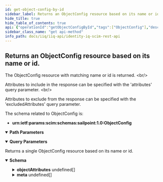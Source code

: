 ```yaml
---
id: get-object-config-by-id
sidebar_label: Returns an ObjectConfig resource based on its name or id.
hide_title: true
hide_table_of_contents: true
api: {"operationId":"getObjectConfigById","tags":["ObjectConfig"],"description":"The ObjectConfig resource with matching name or id is returned. <br/>\n\nAttributes to include in the response can be specified with the 'attributes' query parameter. <br/>\n\nAttributes to exclude from the response can be specified with the 'excludedAttributes' query parameter.\n\nThe schema related to ObjectConfig is:\n- **urn:ietf:params:scim:schemas:sailpoint:1.0:ObjectConfig**\n","parameters":[{"name":"objectConfigId","in":"path","schema":{"type":"string","example":"7f00000180281df7818028be62e500e8"},"description":"id of ObjectConfig resource.","required":true},{"in":"query","name":"attributes","schema":{"type":"string","example":"objectAttributes"},"description":"A comma-separated list of attributes to return in the response. This query parameter supersedes excludedAttributes, so providing the same attribute(s) to both will result in the attribute(s) being returned."},{"in":"query","name":"excludedAttributes","schema":{"type":"string","example":"name"},"description":"A comma-separated list of attributes to exclude from the response. **Some attributes cannot be excluded.**"}],"responses":{"200":{"description":"Returns a single ObjectConfig resource based on its name or id.","content":{"application/json":{"schema":{"properties":{"id":{"description":"Unique identifier of the ObjectConfig.","type":"string","example":"7f00000180281df7818028be63aa00ef"},"name":{"description":"Name of the ObjectConfig.","type":"string","example":"Bundle"},"objectAttributes":{"description":"A list of attributes of the ObjectConfig.","type":"array","items":{"properties":{"name":{"description":"The object attribute name.","type":"string","example":"StringAttr"},"displayName":{"description":"The display name of the object attribute.","type":"string","example":"attr_demoString"},"type":{"description":"The type of the object attribute.","type":"string","example":"string"},"multi":{"description":"A Boolean value indicating this is a multi-valued attribute.","type":"boolean","example":false},"defaultValue":{"description":"The default value of the object attribute.","type":"string","example":"None"},"system":{"description":"A Boolean value indicating this is a system attribute that does not have a source and is not configurable.","type":"boolean","example":false},"standard":{"description":"A Boolean value indicating this is a standard attribute (i.e. manager, email, firstname, lastname).","type":"boolean","example":false},"extendedNumber":{"description":"Integer value of the extended attribute column number in the database schema.","type":"integer","example":2},"namedColumn":{"description":"A Boolean value indicating this attribute has a named column in the database schema.","type":"boolean","example":false},"ruleName":{"description":"Rule used to derive the value. Usually specified when there are no attributeSources defined.","type":"string","example":"lastLoginToDate"},"groupFactory":{"description":"A Boolean value indicating this attribute can be used in a group factory. Identity attributes only.","type":"boolean","example":true},"editMode":{"description":"Enumeration indicating whether this attribute allows modification.","type":"string","enum":["READONLY","PERMANENT","UNTILFEEDVALUECHANGES"],"example":"READONLY"},"attributeSources":{"description":"Sources of values for this atribute. Identity attributes only.","type":"array","items":{"properties":{"name":{"description":"The name of the attribute on the application.","type":"string","example":"lastName"},"key":{"description":"Derived identifier for this source.","type":"string","example":"testInstancesApplication/inst2:lastName"},"instance":{"description":"Optional instance name for template applications.","type":"string","example":"inst2"},"ruleName":{"description":"Rule used to derive the value.","type":"string","example":"Identity Attribute Rule - Type"}}}},"attributeTargets":{"description":"Targets of this attribute that should receive the value upon attribute synchronization. Identity attributes only.","type":"array","items":{"properties":{"name":{"description":"The name of the attribute on the application.","type":"string","example":"app2_active"},"key":{"description":"Derived identifier for this target.","type":"string","example":"Composite_ERP_Global_Platform:app2_inactive"},"instance":{"description":"Optional instance name for template applications.","type":"string","example":"continuous-integration-environment1"},"ruleName":{"description":"Rule used to derive the value.","type":"string","example":"attributeTarget-aws-S3-rule"},"provisionAllAccount":{"description":"Return whether to provision all accounts if an identity has multiple accounts on the target application. Identity attributes only.","type":"boolean","example":false}}}}}}},"meta":{"description":"Metadata for the ObjectConfig","type":"array","items":{"properties":{"created":{"description":"Datetime when the ObjectConfig was created","type":"string","example":"2022-03-31T14:52:40.245-05:00"},"location":{"description":"URL to the ObjectConfig","type":"string","example":"http://localhost:8080/identityiq/scim/v2/ObjectConfig/7f00000180281df7818028be62ef00e9"},"lastModified":{"description":"Datetime of ObjectConfig last modification","type":"string","example":"2022-03-31T14:52:40.265-05:00"},"version":{"description":"ObjectConfig version","type":"string","example":"\"W\"1649951092552\""},"resourceType":{"description":"Resource type of the metadata subject","type":"string","example":"ObjectConfig"}}}}}}}}}},"method":"get","path":"/ObjectConfig/{objectConfigId}","servers":[{"url":"http://localhost:8080/identityiq/scim/v2","description":"IdentityIQ SCIM server basepath and path to API."}],"security":[{"basicAuth":[]}],"securitySchemes":{"basicAuth":{"type":"http","scheme":"basic"}},"info":{"description":"IdentityIQ REST Endpoint Interface Documentation for SCIM\n\n# Authentication\n\n<!-- ReDoc-Inject: <security-definitions> -->","version":"8.3","title":"IdentityIQ SCIM REST API"},"postman":{"name":"Returns an ObjectConfig resource based on its name or id.","description":{"content":"The ObjectConfig resource with matching name or id is returned. <br/>\n\nAttributes to include in the response can be specified with the 'attributes' query parameter. <br/>\n\nAttributes to exclude from the response can be specified with the 'excludedAttributes' query parameter.\n\nThe schema related to ObjectConfig is:\n- **urn:ietf:params:scim:schemas:sailpoint:1.0:ObjectConfig**\n","type":"text/plain"},"url":{"path":["ObjectConfig",":objectConfigId"],"host":["{{baseUrl}}"],"query":[{"disabled":false,"description":{"content":"A comma-separated list of attributes to return in the response. This query parameter supersedes excludedAttributes, so providing the same attribute(s) to both will result in the attribute(s) being returned.","type":"text/plain"},"key":"attributes","value":""},{"disabled":false,"description":{"content":"A comma-separated list of attributes to exclude from the response. **Some attributes cannot be excluded.**","type":"text/plain"},"key":"excludedAttributes","value":""}],"variable":[{"disabled":false,"description":{"content":"(Required) id of ObjectConfig resource.","type":"text/plain"},"type":"any","value":"","key":"objectConfigId"}]},"header":[{"key":"Accept","value":"application/json"}],"method":"GET"}}
sidebar_class_name: "get api-method"
info_path: docs/iiq/iiq-api/identity-iq-scim-rest-api
---
```



## Returns an ObjectConfig resource based on its name or id.



The ObjectConfig resource with matching name or id is returned. &lt;br/&gt;

Attributes to include in the response can be specified with the &#39;attributes&#39; query parameter. &lt;br/&gt;

Attributes to exclude from the response can be specified with the &#39;excludedAttributes&#39; query parameter.

The schema related to ObjectConfig is:
- **urn:ietf:params:scim:schemas:sailpoint:1.0:ObjectConfig**


<details style={{"marginBottom":"1rem"}} data-collapsed={false} open={true}><summary style={{}}><strong>Path Parameters</strong></summary><div><ul><ParamsItem className={"paramsItem"} param={{"name":"objectConfigId","in":"path","schema":{"type":"string","example":"7f00000180281df7818028be62e500e8"},"description":"id of ObjectConfig resource.","required":true}}></ParamsItem></ul></div></details><details style={{"marginBottom":"1rem"}} data-collapsed={false} open={true}><summary style={{}}><strong>Query Parameters</strong></summary><div><ul><ParamsItem className={"paramsItem"} param={{"in":"query","name":"attributes","schema":{"type":"string","example":"objectAttributes"},"description":"A comma-separated list of attributes to return in the response. This query parameter supersedes excludedAttributes, so providing the same attribute(s) to both will result in the attribute(s) being returned."}}></ParamsItem><ParamsItem className={"paramsItem"} param={{"in":"query","name":"excludedAttributes","schema":{"type":"string","example":"name"},"description":"A comma-separated list of attributes to exclude from the response. **Some attributes cannot be excluded.**"}}></ParamsItem></ul></div></details><div><ApiTabs><TabItem label={"200"} value={"200"}><div>

Returns a single ObjectConfig resource based on its name or id.

</div><div><MimeTabs groupId={"mime-type"}><TabItem label={"application/json"} value={"application/json"}><SchemaTabs groupId={"schema-tabs"}><TabItem label={"Schema"} value={"Schema"}><details style={{}} data-collapsed={false} open={true}><summary style={{"textAlign":"left"}}><strong>Schema</strong></summary><div style={{"textAlign":"left","marginLeft":"1rem"}}></div><ul style={{"marginLeft":"1rem"}}><SchemaItem collapsible={false} name={"id"} required={false} schemaDescription={"Unique identifier of the ObjectConfig."} schemaName={"string"} qualifierMessage={undefined} defaultValue={undefined}></SchemaItem><SchemaItem collapsible={false} name={"name"} required={false} schemaDescription={"Name of the ObjectConfig."} schemaName={"string"} qualifierMessage={undefined} defaultValue={undefined}></SchemaItem><SchemaItem collapsible={true} className={"schemaItem"}><details style={{}}><summary style={{}}><strong>objectAttributes</strong><span style={{"opacity":"0.6"}}> undefined[]</span></summary><div style={{"marginLeft":"1rem"}}><div style={{"marginTop":".5rem","marginBottom":".5rem"}}>

A list of attributes of the ObjectConfig.

</div><SchemaItem collapsible={false} name={"name"} required={false} schemaDescription={"The object attribute name."} schemaName={"string"} qualifierMessage={undefined} defaultValue={undefined}></SchemaItem><SchemaItem collapsible={false} name={"displayName"} required={false} schemaDescription={"The display name of the object attribute."} schemaName={"string"} qualifierMessage={undefined} defaultValue={undefined}></SchemaItem><SchemaItem collapsible={false} name={"type"} required={false} schemaDescription={"The type of the object attribute."} schemaName={"string"} qualifierMessage={undefined} defaultValue={undefined}></SchemaItem><SchemaItem collapsible={false} name={"multi"} required={false} schemaDescription={"A Boolean value indicating this is a multi-valued attribute."} schemaName={"boolean"} qualifierMessage={undefined} defaultValue={undefined}></SchemaItem><SchemaItem collapsible={false} name={"defaultValue"} required={false} schemaDescription={"The default value of the object attribute."} schemaName={"string"} qualifierMessage={undefined} defaultValue={undefined}></SchemaItem><SchemaItem collapsible={false} name={"system"} required={false} schemaDescription={"A Boolean value indicating this is a system attribute that does not have a source and is not configurable."} schemaName={"boolean"} qualifierMessage={undefined} defaultValue={undefined}></SchemaItem><SchemaItem collapsible={false} name={"standard"} required={false} schemaDescription={"A Boolean value indicating this is a standard attribute (i.e. manager, email, firstname, lastname)."} schemaName={"boolean"} qualifierMessage={undefined} defaultValue={undefined}></SchemaItem><SchemaItem collapsible={false} name={"extendedNumber"} required={false} schemaDescription={"Integer value of the extended attribute column number in the database schema."} schemaName={"integer"} qualifierMessage={undefined} defaultValue={undefined}></SchemaItem><SchemaItem collapsible={false} name={"namedColumn"} required={false} schemaDescription={"A Boolean value indicating this attribute has a named column in the database schema."} schemaName={"boolean"} qualifierMessage={undefined} defaultValue={undefined}></SchemaItem><SchemaItem collapsible={false} name={"ruleName"} required={false} schemaDescription={"Rule used to derive the value. Usually specified when there are no attributeSources defined."} schemaName={"string"} qualifierMessage={undefined} defaultValue={undefined}></SchemaItem><SchemaItem collapsible={false} name={"groupFactory"} required={false} schemaDescription={"A Boolean value indicating this attribute can be used in a group factory. Identity attributes only."} schemaName={"boolean"} qualifierMessage={undefined} defaultValue={undefined}></SchemaItem><SchemaItem collapsible={false} name={"editMode"} required={false} schemaDescription={"Enumeration indicating whether this attribute allows modification."} schemaName={"string"} qualifierMessage={"**Possible values:** [`READONLY`, `PERMANENT`, `UNTILFEEDVALUECHANGES`]"} defaultValue={undefined}></SchemaItem><SchemaItem collapsible={true} className={"schemaItem"}><details style={{}}><summary style={{}}><strong>attributeSources</strong><span style={{"opacity":"0.6"}}> undefined[]</span></summary><div style={{"marginLeft":"1rem"}}><div style={{"marginTop":".5rem","marginBottom":".5rem"}}>

Sources of values for this atribute. Identity attributes only.

</div><SchemaItem collapsible={false} name={"name"} required={false} schemaDescription={"The name of the attribute on the application."} schemaName={"string"} qualifierMessage={undefined} defaultValue={undefined}></SchemaItem><SchemaItem collapsible={false} name={"key"} required={false} schemaDescription={"Derived identifier for this source."} schemaName={"string"} qualifierMessage={undefined} defaultValue={undefined}></SchemaItem><SchemaItem collapsible={false} name={"instance"} required={false} schemaDescription={"Optional instance name for template applications."} schemaName={"string"} qualifierMessage={undefined} defaultValue={undefined}></SchemaItem><SchemaItem collapsible={false} name={"ruleName"} required={false} schemaDescription={"Rule used to derive the value."} schemaName={"string"} qualifierMessage={undefined} defaultValue={undefined}></SchemaItem></div></details></SchemaItem><SchemaItem collapsible={true} className={"schemaItem"}><details style={{}}><summary style={{}}><strong>attributeTargets</strong><span style={{"opacity":"0.6"}}> undefined[]</span></summary><div style={{"marginLeft":"1rem"}}><div style={{"marginTop":".5rem","marginBottom":".5rem"}}>

Targets of this attribute that should receive the value upon attribute synchronization. Identity attributes only.

</div><SchemaItem collapsible={false} name={"name"} required={false} schemaDescription={"The name of the attribute on the application."} schemaName={"string"} qualifierMessage={undefined} defaultValue={undefined}></SchemaItem><SchemaItem collapsible={false} name={"key"} required={false} schemaDescription={"Derived identifier for this target."} schemaName={"string"} qualifierMessage={undefined} defaultValue={undefined}></SchemaItem><SchemaItem collapsible={false} name={"instance"} required={false} schemaDescription={"Optional instance name for template applications."} schemaName={"string"} qualifierMessage={undefined} defaultValue={undefined}></SchemaItem><SchemaItem collapsible={false} name={"ruleName"} required={false} schemaDescription={"Rule used to derive the value."} schemaName={"string"} qualifierMessage={undefined} defaultValue={undefined}></SchemaItem><SchemaItem collapsible={false} name={"provisionAllAccount"} required={false} schemaDescription={"Return whether to provision all accounts if an identity has multiple accounts on the target application. Identity attributes only."} schemaName={"boolean"} qualifierMessage={undefined} defaultValue={undefined}></SchemaItem></div></details></SchemaItem></div></details></SchemaItem><SchemaItem collapsible={true} className={"schemaItem"}><details style={{}}><summary style={{}}><strong>meta</strong><span style={{"opacity":"0.6"}}> undefined[]</span></summary><div style={{"marginLeft":"1rem"}}><div style={{"marginTop":".5rem","marginBottom":".5rem"}}>

Metadata for the ObjectConfig

</div><SchemaItem collapsible={false} name={"created"} required={false} schemaDescription={"Datetime when the ObjectConfig was created"} schemaName={"string"} qualifierMessage={undefined} defaultValue={undefined}></SchemaItem><SchemaItem collapsible={false} name={"location"} required={false} schemaDescription={"URL to the ObjectConfig"} schemaName={"string"} qualifierMessage={undefined} defaultValue={undefined}></SchemaItem><SchemaItem collapsible={false} name={"lastModified"} required={false} schemaDescription={"Datetime of ObjectConfig last modification"} schemaName={"string"} qualifierMessage={undefined} defaultValue={undefined}></SchemaItem><SchemaItem collapsible={false} name={"version"} required={false} schemaDescription={"ObjectConfig version"} schemaName={"string"} qualifierMessage={undefined} defaultValue={undefined}></SchemaItem><SchemaItem collapsible={false} name={"resourceType"} required={false} schemaDescription={"Resource type of the metadata subject"} schemaName={"string"} qualifierMessage={undefined} defaultValue={undefined}></SchemaItem></div></details></SchemaItem></ul></details></TabItem></SchemaTabs></TabItem></MimeTabs></div></TabItem></ApiTabs></div>
      